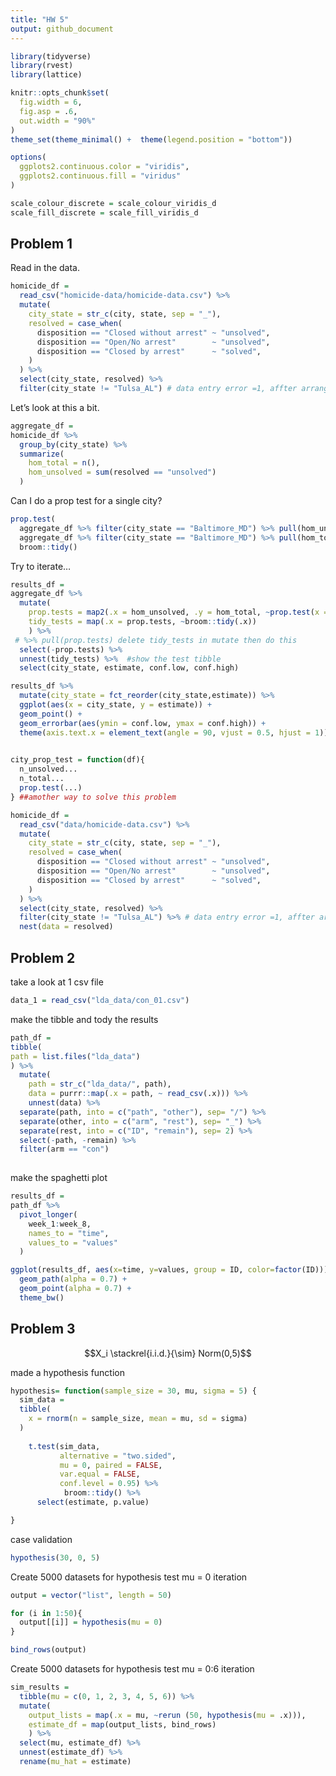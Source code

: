 ```yaml
---
title: "HW 5"
output: github_document
---
```


```r
library(tidyverse)
library(rvest)
library(lattice)

knitr::opts_chunk$set(
  fig.width = 6,
  fig.asp = .6,
  out.width = "90%"
)
theme_set(theme_minimal() +  theme(legend.position = "bottom"))

options(
  ggplots2.continuous.color = "viridis",
  ggplots2.continuous.fill = "viridus"
)

scale_colour_discrete = scale_colour_viridis_d
scale_fill_discrete = scale_fill_viridis_d

```



## Problem 1

Read in the data.
```r
homicide_df = 
  read_csv("homicide-data/homicide-data.csv") %>% 
  mutate(
    city_state = str_c(city, state, sep = "_"),
    resolved = case_when(
      disposition == "Closed without arrest" ~ "unsolved",
      disposition == "Open/No arrest"        ~ "unsolved",
      disposition == "Closed by arrest"      ~ "solved",
    )
  ) %>% 
  select(city_state, resolved) %>% 
  filter(city_state != "Tulsa_AL") # data entry error =1, affter arrange we get rid of it 
```

Let's look at this a bit.
```r
aggregate_df =
homicide_df %>% 
  group_by(city_state) %>% 
  summarize(
    hom_total = n(),
    hom_unsolved = sum(resolved == "unsolved")
  )
```

Can I do a prop test for a single city?
```r
prop.test(
  aggregate_df %>% filter(city_state == "Baltimore_MD") %>% pull(hom_unsolved),
  aggregate_df %>% filter(city_state == "Baltimore_MD") %>% pull(hom_total)) %>% 
  broom::tidy()
```

Try to iterate...
```r
results_df =
aggregate_df %>% 
  mutate(
    prop.tests = map2(.x = hom_unsolved, .y = hom_total, ~prop.test(x = .x, n = .y)), # x is number of success and n is total number
    tidy_tests = map(.x = prop.tests, ~broom::tidy(.x))
    ) %>% 
 # %>% pull(prop.tests) delete tidy_tests in mutate then do this
  select(-prop.tests) %>% 
  unnest(tidy_tests) %>%  #show the test tibble
  select(city_state, estimate, conf.low, conf.high)
```


```r
results_df %>% 
  mutate(city_state = fct_reorder(city_state,estimate)) %>% 
  ggplot(aes(x = city_state, y = estimate)) +
  geom_point() +
  geom_errorbar(aes(ymin = conf.low, ymax = conf.high)) +
  theme(axis.text.x = element_text(angle = 90, vjust = 0.5, hjust = 1))
  
```


```r
city_prop_test = function(df){
  n_unsolved...
  n_total...
  prop.test(...)
} ##amother way to solve this problem

homicide_df = 
  read_csv("data/homicide-data.csv") %>% 
  mutate(
    city_state = str_c(city, state, sep = "_"),
    resolved = case_when(
      disposition == "Closed without arrest" ~ "unsolved",
      disposition == "Open/No arrest"        ~ "unsolved",
      disposition == "Closed by arrest"      ~ "solved",
    )
  ) %>% 
  select(city_state, resolved) %>% 
  filter(city_state != "Tulsa_AL") %>% # data entry error =1, affter arrange we get rid of it 
  nest(data = resolved)
```



## Problem 2

take a look at 1 csv file
```r
data_1 = read_csv("lda_data/con_01.csv")
```

make the tibble and tody the results
```r
path_df =
tibble(
path = list.files("lda_data")
) %>% 
  mutate(
    path = str_c("lda_data/", path),
    data = purrr::map(.x = path, ~ read_csv(.x))) %>% 
    unnest(data) %>% 
  separate(path, into = c("path", "other"), sep= "/") %>% 
  separate(other, into = c("arm", "rest"), sep= "_") %>% 
  separate(rest, into = c("ID", "remain"), sep= 2) %>% 
  select(-path, -remain) %>% 
  filter(arm == "con")
  
```

make the spaghetti plot
```r
results_df =
path_df %>% 
  pivot_longer(
    week_1:week_8,
    names_to = "time",
    values_to = "values"
  )

ggplot(results_df, aes(x=time, y=values, group = ID, color=factor(ID))) +
  geom_path(alpha = 0.7) + 
  geom_point(alpha = 0.7) +
  theme_bw()
```



## Problem 3

$$X_i \stackrel{i.i.d.}{\sim} Norm(0,5)$$

made a hypothesis function
```r
hypothesis= function(sample_size = 30, mu, sigma = 5) { 
  sim_data = 
  tibble(
    x = rnorm(n = sample_size, mean = mu, sd = sigma)
  )
  
    t.test(sim_data, 
           alternative = "two.sided",
           mu = 0, paired = FALSE, 
           var.equal = FALSE, 
           conf.level = 0.95) %>% 
            broom::tidy() %>% 
      select(estimate, p.value)

}
```

case validation
```r
hypothesis(30, 0, 5)
```

Create 5000 datasets for hypothesis test mu = 0 iteration 
```r
output = vector("list", length = 50)

for (i in 1:50){
  output[[i]] = hypothesis(mu = 0)
} 

bind_rows(output)
```

Create 5000 datasets for hypothesis test mu = 0:6 iteration 
```r
sim_results =
  tibble(mu = c(0, 1, 2, 3, 4, 5, 6)) %>% 
  mutate(
    output_lists = map(.x = mu, ~rerun (50, hypothesis(mu = .x))),
    estimate_df = map(output_lists, bind_rows)
    ) %>% 
  select(mu, estimate_df) %>% 
  unnest(estimate_df) %>% 
  rename(mu_hat = estimate)
```
